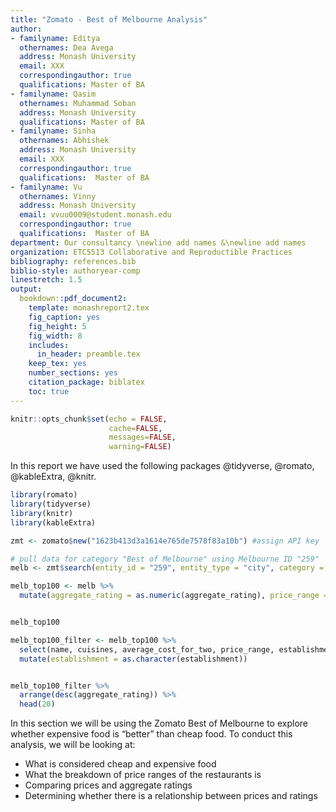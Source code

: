 ```yaml
---
title: "Zomato - Best of Melbourne Analysis"
author:
- familyname: Editya
  othernames: Dea Avega
  address: Monash University
  email: XXX
  correspondingauthor: true
  qualifications: Master of BA 
- familyname: Qasim
  othernames: Muhammad Soban
  address: Monash University
  qualifications: Master of BA
- familyname: Sinha 
  othernames: Abhishek
  address: Monash University
  email: XXX
  correspondingauthor: true
  qualifications:  Master of BA
- familyname: Vu 
  othernames: Vinny
  address: Monash University
  email: vvuu0009@student.monash.edu
  correspondingauthor: true
  qualifications:  Master of BA
department: Our consultancy \newline add names &\newline add names
organization: ETC5513 Collaborative and Reproductible Practices 
bibliography: references.bib
biblio-style: authoryear-comp
linestretch: 1.5
output:
  bookdown::pdf_document2:
    template: monashreport2.tex
    fig_caption: yes
    fig_height: 5
    fig_width: 8
    includes:
      in_header: preamble.tex
    keep_tex: yes
    number_sections: yes
    citation_package: biblatex
    toc: true
---
```


```r
knitr::opts_chunk$set(echo = FALSE, 
                      cache=FALSE, 
                      messages=FALSE, 
                      warning=FALSE)

```

\clearpage

\section*{Introduction} 

In this report we have used the following packages @tidyverse, @romato, @kableExtra, @knitr. 

\section*{Is expensive food better than cheap food?}

```r
library(romato)
library(tidyverse)
library(knitr)
library(kableExtra)
```

```r
zmt <- zomato$new("1623b413d3a1614e765de7578f83a10b") #assign API key
```

```r
# pull data for category "Best of Melbourne" using Melbourne ID "259"
melb <- zmt$search(entity_id = "259", entity_type = "city", category = "Best of Melbourne") 

melb_top100 <- melb %>% 
  mutate(aggregate_rating = as.numeric(aggregate_rating), price_range = as.numeric(price_range), longitude = as.numeric(longitude), latitude = as.numeric(latitude))


melb_top100


```

```r
melb_top100_filter <- melb_top100 %>%  
  select(name, cuisines, average_cost_for_two, price_range, establishment,all_reviews_count, locality, aggregate_rating, rating_text, address) %>%
  mutate(establishment = as.character(establishment))


melb_top100_filter %>%
  arrange(desc(aggregate_rating)) %>% 
  head(20)
```

In this section we will be using the Zomato Best of Melbourne to explore whether expensive food is "better" than cheap food. To conduct this analysis, we will be looking at:

* What is considered cheap and expensive food
* What the breakdown of price ranges of the restaurants is
* Comparing prices and aggregate ratings 
* Determining whether there is a relationship between prices and ratings

